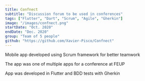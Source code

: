 ```yaml
---
title: Confnect
subtitle: "Discussion forum to be used in conferences"
tags: ["Flutter", "Dart", "Scrum", "Agile", "Gherkin"]
image: "/images/confnect.png"
startDate: "Oct. 2020"
endDate: "Dec. 2020"
group: "Team of 5 people"
github: "https://github.com/Xavier-Pisco/Confnect"
---
```

Mobile app developed using Scrum framework for better teamwork

The app was one of multiple apps for a conference at FEUP

App was developed in Flutter and BDD tests with Gherkin